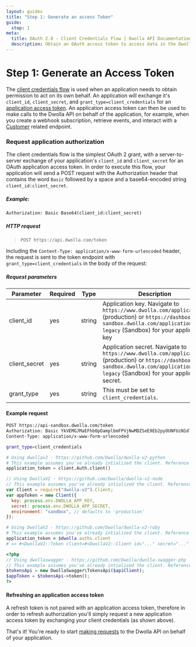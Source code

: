 ```yaml
---
layout: guides
title: "Step 1: Generate an access Token"
guide:
  step: 1
meta:
  title: OAuth 2.0 - Client Credentials Flow | Dwolla API Documentation
  description: Obtain an OAuth access token to access data in the Dwolla API on behalf of an account or application. Grant permission with the client credentials flow.
---
```


# Step 1: Generate an Access Token

The [client credentials flow](https://tools.ietf.org/html/rfc6749#section-4.1) is used when an application needs to obtain permission to act on its own behalf. An application will exchange it's `client_id`, `client_secret`, and `grant_type=client_credentials` for an [application access token](https://docs.dwolla.com/#application-authorization). An application access token can then be used to make calls to the Dwolla API on behalf of the application, for example, when you create a webhook subscription, retrieve events, and interact with a [Customer](https://docs.dwolla.com/#customers) related endpoint.

### Request application authorization

The client credentials flow is the simplest OAuth 2 grant, with a server-to-server exchange of your application's `client_id` and `client_secret` for an OAuth application access token. In order to execute this flow, your application will send a POST request with the Authorization header that contains the word `Basic` followed by a space and a base64-encoded string `client_id:client_secret`.

##### Example:

`Authorization: Basic Base64(client_id:client_secret)`

##### HTTP request

> `POST https://api.dwolla.com/token`

Including the `Content-Type: application/x-www-form-urlencoded` header, the request is sent to the token endpoint with `grant_type=client_credentials` in the body of the request:

##### Request parameters

| Parameter     | Required | Type   | Description                                                                                                                                                                             |
| ------------- | -------- | ------ | --------------------------------------------------------------------------------------------------------------------------------------------------------------------------------------- |
| client_id     | yes      | string | Application key. Navigate to `https://www.dwolla.com/applications` (production) or `https://dashboard-sandbox.dwolla.com/applications-legacy` (Sandbox) for your application key        |
| client_secret | yes      | string | Application secret. Navigate to `https://www.dwolla.com/applications` (production) or `https://dashboard-sandbox.dwolla.com/applications-legacy` (Sandbox) for your application secret. |
| grant_type    | yes      | string | This must be set to `client_credentials`.                                                                                                                                               |

#### Example request

```bash
POST https://api-sandbox.dwolla.com/token
Authorization: Basic YkVEMGJMaEFhb0pDamplbmFPVjNwMDZSeE9Eb2pyOUNFUzN1dldXcXUyeE9RYk9GeUE6WEZ0bmJIbXR3dXEwNVI1Yk91WmVOWHlqcW9RelNSc21zUU5qelFOZUFZUlRIbmhHRGw=
Content-Type: application/x-www-form-urlencoded

grant_type=client_credentials
```

```python
# Using dwollav2 - https://github.com/Dwolla/dwolla-v2-python
# This example assumes you've already intialized the client. Reference the SDKs page for more information: https://developers.dwolla.com/pages/sdks.html
application_token = client.Auth.client()
```

```javascript
// Using DwollaV2 - https://github.com/Dwolla/dwolla-v2-node
// This example assumes you've already intialized the client. Reference the SDKs page for more information: https://developers.dwolla.com/pages/sdks.html
var Client = require("dwolla-v2").Client;
var appToken = new Client({
  key: process.env.DWOLLA_APP_KEY,
  secret: process.env.DWOLLA_APP_SECRET,
  environment: "sandbox", // defaults to 'production'
});
```

```ruby
# Using DwollaV2 - https://github.com/Dwolla/dwolla-v2-ruby
# This example assumes you've already intialized the client. Reference the SDKs page for more information: https://developers.dwolla.com/pages/sdks.html
application_token = $dwolla.auths.client
# => #<DwollaV2::Token client=#<DwollaV2::Client id="..." secret="..." environment=:sandbox> access_token="..." expires_in=3600 scope="...">
```

```php
<?php
// Using dwollaswagger - https://github.com/Dwolla/dwolla-swagger-php
// This example assumes you've already intialized the client. Reference the SDKs page for more information: https://developers.dwolla.com/pages/sdks.html
$tokensApi = new DwollaSwagger\TokensApi($apiClient);
$appToken = $tokensApi->token();
?>
```

#### Refreshing an application access token

A refresh token is not paired with an application access token, therefore in order to refresh authorization you'll simply request a new application access token by exchanging your client credentials (as shown above).

That's it! You're ready to start [making requests](/guides/auth/using-an-access-token) to the Dwolla API on behalf of your application.
